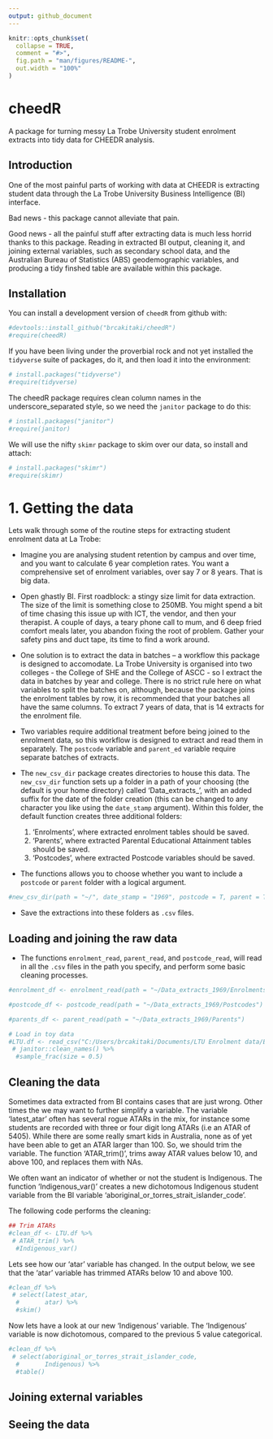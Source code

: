 ```yaml
---
output: github_document
---
```


<!-- README.md is generated from README.Rmd. Please edit that file -->

```r
knitr::opts_chunk$set(
  collapse = TRUE,
  comment = "#>",
  fig.path = "man/figures/README-",
  out.width = "100%"
)
```

# cheedR 

<!-- badges: start -->
<!-- badges: end -->

A package for turning messy La Trobe University student enrolment extracts into tidy data for CHEEDR analysis.

## Introduction

One of the most painful parts of working with data at CHEEDR is extracting student data through the La Trobe University Business Intelligence (BI) interface. 

Bad news - this package cannot alleviate that pain. 

Good news - all the painful stuff after extracting data is much less horrid thanks to this package. Reading in extracted BI output, cleaning it, and joining external variables, such as secondary school data, and the Australian Bureau of Statistics (ABS) geodemographic variables, and producing a tidy finshed table are available within this package.   


## Installation

You can install a development version of `cheedR` from github with:

```r
#devtools::install_github("brcakitaki/cheedR")
#require(cheedR)
```

If you have been living under the proverbial rock and not yet installed the `tidyverse` suite of packages, do it, and then load it into the environment:

```r
# install.packages("tidyverse")
#require(tidyverse)
```

The cheedR package requires clean column names in the underscore_separated style, so we need the `janitor` package to do this:

```r
# install.packages("janitor")
#require(janitor)
```


We will use the nifty `skimr` package to skim over our data, so install and attach:

```r
# install.packages("skimr")
#require(skimr)
```

    

# 1. Getting the data

Lets walk through some of the routine steps for extracting student enrolment data at La Trobe: 

- Imagine you are analysing student retention by campus and over time, and you want to calculate 6 year completion rates. You want a comprehensive set of enrolment variables, over say 7 or 8 years. That is big data.   

- Open ghastly BI. First roadblock: a stingy size limit for data extraction. The size of the limit is something close to 250MB. You might spend a bit of time chasing this issue up with ICT, the vendor, and then your therapist. A couple of days, a teary phone call to mum, and 6 deep fried comfort meals later, you abandon fixing the root of problem. Gather your safety pins and duct tape, its time to find a work around.      

- One solution is to extract the data in batches -- a workflow this package is designed to accomodate. La Trobe University is organised into two colleges - the College of SHE and the College of ASCC - so I extract the data in batches by year and college. There is no strict rule here on what variables to split the batches on, although, because the package joins the enrolment tables by row, it is recommended that your batches all have the same columns. To extract 7 years of data, that is 14 extracts for the enrolment file. 

- Two variables require additional treatment before being joined to the enrolment data, so this workflow is designed to extract and read them in separately. The `postcode` variable and `parent_ed` variable require separate batches of extracts. 

- The `new_csv_dir` package creates directories to house this data. The `new_csv_dir` function sets up a folder in a path of your choosing (the default is your home directory) called 'Data_extracts_', with an added suffix for the date of the folder creation (this can be changed to any character you like using the `date_stamp` argument). Within this folder, the default function creates three additional folders: 
  1) 'Enrolments', where extracted enrolment tables should be saved.
  2) 'Parents', where extracted Parental Educational Attainment tables should be saved.
  3) 'Postcodes', where extracted Postcode  variables should be saved. 

- The functions allows you to choose whether you want to include a `postcode` or `parent` folder with a logical argument.

```r

#new_csv_dir(path = "~/", date_stamp = "1969", postcode = T, parent = T)

```

- Save the extractions into these folders as `.csv` files.                             



## Loading and joining the raw data

- The functions `enrolment_read`, `parent_read`, and `postcode_read`, will read in all the `.csv` files in the path you specify, and perform some basic cleaning processes. 

```r

#enrolment_df <- enrolment_read(path = "~/Data_extracts_1969/Enrolments")

#postcode_df <- postcode_read(path = "~/Data_extracts_1969/Postcodes")

#parents_df <- parent_read(path = "~/Data_extracts_1969/Parents")

```


```r

# Load in toy data
#LTU.df <- read_csv("C:/Users/brcakitaki/Documents/LTU Enrolment data/Enrolment 18-20/LTU_2018_80000.csv") %>%
 # janitor::clean_names() %>% 
  #sample_frac(size = 0.5)

```


## Cleaning the data

Sometimes data extracted from BI contains cases that are just wrong. Other times the we may want to further simplify a variable. The variable 'latest_atar' often has several rogue ATARs in the mix, for instance some students are recorded with three or four digit long ATARs (i.e an ATAR of 5405). While there are some really smart kids in Australia, none as of yet have been able to get an ATAR larger than 100. So, we should trim the variable. The function 'ATAR_trim()', trims away ATAR values below 10, and above 100, and replaces them with NAs.

We often want an indicator of whether or not the student is Indigenous. The function 'Indigenous_var()' creates a new dichotomous Indigenous student variable from the BI variable 'aboriginal_or_torres_strait_islander_code'.  

The following code performs the cleaning: 

```r

## Trim ATARs
#clean_df <- LTU.df %>% 
 # ATAR_trim() %>% 
  #Indigenous_var()

```

Lets see how our 'atar' variable has changed. In the output below, we see that the 'atar' variable has trimmed ATARs below 10 and above 100.

```r
#clean_df %>%
 # select(latest_atar,
  #       atar) %>% 
  #skim()
```

Now lets have a look at our new 'Indigenous' variable. The 'Indigenous' variable is now dichotomous, compared to the previous 5 value categorical.  

```r
#clean_df %>% 
 # select(aboriginal_or_torres_strait_islander_code,
  #       Indigenous) %>% 
  #table()

```


## Joining external variables


## Seeing the data







